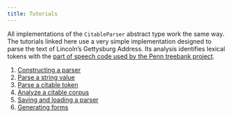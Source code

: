```yaml
---
title: Tutorials
---
```



All implementations of the `CitableParser` abstract type work the same way. The tutorials linked here use a very simple implementation designed to parse the text of Lincoln's Gettysburg Address. Its analysis identifies lexical tokens with the [part of speech code used by the Penn treebank project](https://www.ling.upenn.edu/courses/Fall_2003/ling001/penn_treebank_pos.html).



1. [Constructing a parser](./parsers.qmd)
1. [Parse a string value](./parsing.qmd)
2. [Parse a citable token](./parsecitable.qmd)
3. [Analyze a citable corpus](./corpus.qmd)
4. [Saving and loading a parser](./serialization.qmd)
1. [Generating forms](./forms.qmd)




